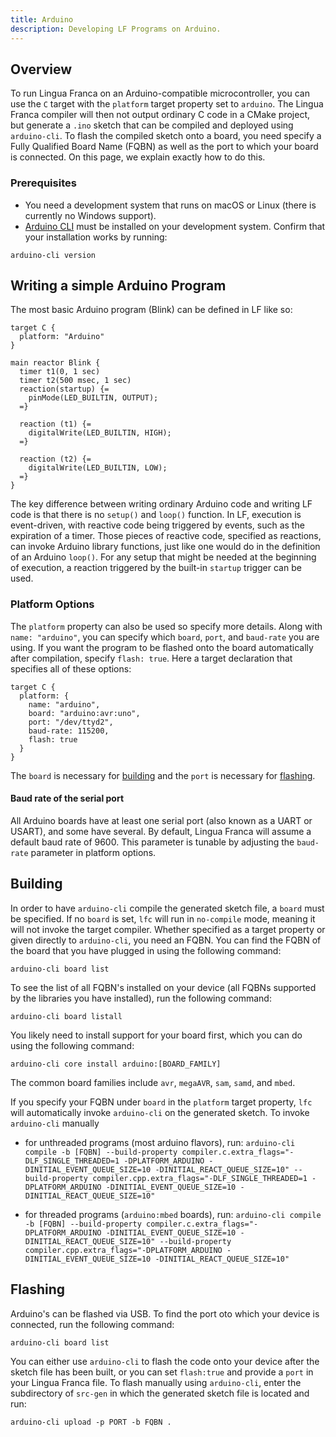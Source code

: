 ```yaml
---
title: Arduino
description: Developing LF Programs on Arduino.
---
```


## Overview

To run Lingua Franca on an Arduino-compatible microcontroller, you can use the
`C` target with the `platform` target property set to `arduino`. The Lingua
Franca compiler will then not output ordinary C code in a CMake project, but
generate a `.ino` sketch that can be compiled and deployed using `arduino-cli`.
To flash the compiled sketch onto a board, you need specify a Fully Qualified
Board Name (FQBN) as well as the port to which your board is connected. On this
page, we explain exactly how to do this.

### Prerequisites

- You need a development system that runs on macOS or Linux (there is currently no Windows support).
- [Arduino CLI](https://arduino.github.io/arduino-cli/) must be installed on your development system. Confirm that your installation works by running:

```
arduino-cli version
```

## Writing a simple Arduino Program

The most basic Arduino program (Blink) can be defined in LF like so:

```lf
target C {
  platform: "Arduino"
}

main reactor Blink {
  timer t1(0, 1 sec)
  timer t2(500 msec, 1 sec)
  reaction(startup) {=
    pinMode(LED_BUILTIN, OUTPUT);
  =}

  reaction (t1) {=
    digitalWrite(LED_BUILTIN, HIGH);
  =}

  reaction (t2) {=
    digitalWrite(LED_BUILTIN, LOW);
  =}
}
```

The key difference between writing ordinary Arduino code and writing LF code is
that there is no `setup()` and `loop()` function. In LF, execution is
event-driven, with reactive code being triggered by events, such as the
expiration of a timer. Those pieces of reactive code, specified as reactions,
can invoke Arduino library functions, just like one would do in the definition
of an Arduino `loop()`. For any setup that might be needed at the beginning of
execution, a reaction triggered by the built-in `startup` trigger can be used.

### Platform Options

The `platform` property can also be used so specify more details. Along with `name: "arduino"`,
you can specify which `board`, `port`, and `baud-rate` you are using. If you want the program
to be flashed onto the board automatically after compilation, specify `flash: true`.
Here a target declaration that specifies all of these options:

```lf
target C {
  platform: {
    name: "arduino",
    board: "arduino:avr:uno",
    port: "/dev/ttyd2",
    baud-rate: 115200,
    flash: true
  }
}
```

The `board` is necessary for [building](#building) and the `port` is necessary for [flashing](#flashing).

#### Baud rate of the serial port

All Arduino boards have at least one serial port (also known as a UART or
USART), and some have several. By default, Lingua Franca will assume a default
baud rate of 9600. This parameter is tunable by adjusting the `baud-rate`
parameter in platform options.

## Building

In order to have `arduino-cli` compile the generated sketch file, a `board` must
be specified. If no `board` is set, `lfc` will run in `no-compile` mode, meaning
it will not invoke the target compiler. Whether specified as a target property
or given directly to `arduino-cli`, you need an FQBN. You can find the FQBN of
the board that you have plugged in using the following command:

`arduino-cli board list`

To see the list of all FQBN's installed on your device (all FQBNs supported by the libraries you have installed), run the following command:

`arduino-cli board listall`

You likely need to install support for your board first, which you can do using the following command:

`arduino-cli core install arduino:[BOARD_FAMILY]`

The common board families include `avr`, `megaAVR`, `sam`, `samd`, and `mbed`.

If you specify your FQBN under `board` in the `platform` target property, `lfc` will automatically invoke `arduino-cli` on the generated sketch. To invoke `arduino-cli` manually

- for unthreaded programs (most arduino flavors), run:
  `arduino-cli compile -b [FQBN] --build-property compiler.c.extra_flags="-DLF_SINGLE_THREADED=1 -DPLATFORM_ARDUINO -DINITIAL_EVENT_QUEUE_SIZE=10 -DINITIAL_REACT_QUEUE_SIZE=10" --build-property compiler.cpp.extra_flags="-DLF_SINGLE_THREADED=1 -DPLATFORM_ARDUINO -DINITIAL_EVENT_QUEUE_SIZE=10 -DINITIAL_REACT_QUEUE_SIZE=10"`

- for threaded programs (`arduino:mbed` boards), run:
  `arduino-cli compile -b [FQBN] --build-property compiler.c.extra_flags="-DPLATFORM_ARDUINO -DINITIAL_EVENT_QUEUE_SIZE=10 -DINITIAL_REACT_QUEUE_SIZE=10" --build-property compiler.cpp.extra_flags="-DPLATFORM_ARDUINO -DINITIAL_EVENT_QUEUE_SIZE=10 -DINITIAL_REACT_QUEUE_SIZE=10"`

## Flashing

Arduino's can be flashed via USB. To find the port oto which your device is connected, run the following command:

`arduino-cli board list`

You can either use `arduino-cli` to flash the code onto your device after the sketch file has been built, or you can set `flash:true` and provide a `port` in your Lingua Franca file. To flash manually using `arduino-cli`, enter the subdirectory of `src-gen` in which the generated sketch file is located and run:

`arduino-cli upload -p PORT -b FQBN .`
